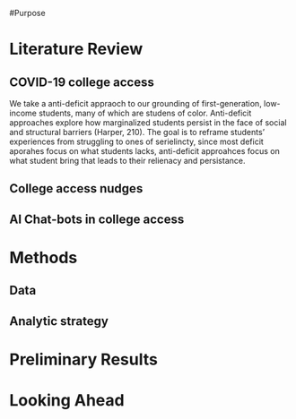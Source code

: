#Purpose

# Literature Review

## COVID-19 college access

We take a anti-deficit appraoch to our grounding of first-generation, low-income students, many of which are studens of color. Anti-deficit approaches explore how marginalized students persist in the face of social and structural barriers (Harper, 210). The goal is to reframe students' experiences from struggling to ones of serielincty, since most deficit aporahes focus on what students lacks, anti-deficit approahces focus on what student bring that leads to their relienacy and persistance. 

## College access nudges

## AI Chat-bots in college access

# Methods

## Data

## Analytic strategy

# Preliminary Results

# Looking Ahead




























